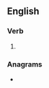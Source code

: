 ==English==

===Verb===
{{head|en|present participle}}

# {{present participle of|sarcle|lang=en|nocat=1}}

===Anagrams===
* {{anagrams|en|carlings}}
